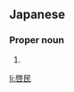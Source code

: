 ==Japanese==
{{ja-kanjitab|ひろ|たみ}}

===Proper noun===
{{ja-pos|ひろたみ|proper}}

# {{given name|male|lang=ja|sort=ひろたみ}}

[[li:啓民]]